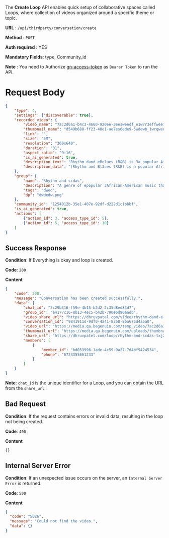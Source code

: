 
The **Create Loop** API enables quick setup of collaborative spaces called Loops, where collection of videos organized around a specific theme or topic.


**URL**  :  `/api/thirdparty/conversation/create`

**Method**  :  `POST`

**Auth required**  : YES

**Mandatory Fields**: type, Community_id

**Note** : You need to Authorize [gn-access-token](https://resources.begenuin.com/developers/authentication) as `Bearer Token` to run the API.

# Request Body

```json
{
    "type": 4,
    "settings": {"discoverable": true},
    "recorded_video": {
        "video_name": "7ac2d6a1-b4c3-4660-920ee-3eesweedf_e1w7r3effwee78.mp4",
        "thumbnail_name": "d549b688-ff23-40e1-ae7es6ede9-5wdewb_1wrqweqee8.jpg",
        "link": "",
        "size": "5M",
        "resolution": "360x640",
        "duration": "31",
        "aspect_ratio": "9:16",
        "is_ai_generated": true,
        "description_text": "Rhythm dand eBelues (R&B) is 3a popular African-American music genre with soulful vocaeationships, freedom, economics, aspirations, and sex.",
        "description_data": "[Rhythm and Bl3ues (R&B) is a popular African-American music genre with soulful vocals, caedies, and a strong rhythm section. Its lyrics focus on themes of triumphs and failures in relationships, freedom, economics, aspirations, and sex.]"
    },
    "group": {
        "name": "Rhythm and scdas",
        "description": "A genre of epopular 3African-American music that originated in the 1940s as urbane, ",
        "tags": "dwed",
        "dp": "dwdedw.png"
    },
    "community_id": "1254012b-35e1-407e-92df-d222d1c1bbbf",
    "is_ai_generated": true,
    "actions": [
        {"action_id": 3, "access_type_id": 5},
        {"action_id": 5, "access_type_id": 10}
    ]
}
```

## Success Response

**Condition**: If Everything is okay and loop is created. 

**Code**: `200`

**Content**
```json
{
    "code": 200,
    "message": "Conversation has been created successfully.",
    "data": {
        "chat_id": "3c29b316-f59e-4b15-b2d2-2c35d8ed83d7",
        "group_id": "e4177c16-8b13-4ec5-b42b-790e6d90aadb",
        "video_share_url": "https://dhruvpatel.com/video/rhythm-dand-e-belues-r-b-is-3-a-popular-african-ui27?community=1c6afe6e9b000e0e&loop=1cbd6ff481001405",
        "conversation_id": "9841911d-9df0-4a41-8268-86a676d4a5a0",
        "video_url": "https://media.qa.begenuin.com/temp_video/7ac2d6a1-b4c3-4660-920ee-3eesweedf_e1w7r3effwee78.mp4",
        "thumbnail_url": "https://media.qa.begenuin.com/uploads/thumbnails/d549b688-ff23-40e1-ae7es6ede9-5wdewb_1wrqweqee8.jpg",
        "share_url": "https://dhruvpatel.com/loop/rhythm-and-scdas-txj2?community=1c6afe6e9b000e0e",
        "members": [
            {
                "member_id": "bd053996-1ade-4c59-9a27-7d4bf9424534",
                "phone": "6723355661233"
            }
        ]
    }
}
```
**Note**: `chat_id` is the unique identifier for a Loop, and you can obtain the URL from the `share_url`.

## Bad Request

**Condition**: If the request contains errors or invalid data, resulting in the loop not being created.

**Code**: `400`

**Content**
```
{}
```

## Internal Server Error

**Condition**: If an unexpected issue occurs on the server, an `Internal Server Error` is returned.

**Code**: `500`

**Content**
```json
{
  "code": "5026",
  "message": "Could not find the video.",
  "data": {}
}
```
